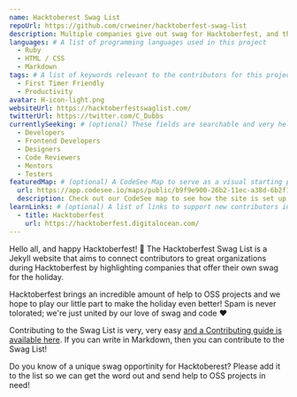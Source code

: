 ```yaml
---
name: Hacktoberest Swag List
repoUrl: https://github.com/crweiner/hacktoberfest-swag-list
description: Multiple companies give out swag for Hacktoberfest, and this repo tries to list them all.
languages: # A list of programming languages used in this project
  - Ruby
  - HTML / CSS
  - Markdown
tags: # A list of keywords relevant to the contributors for this project
  - First Timer Friendly
  - Productivity
avatar: H-icon-light.png
websiteUrl: https://hacktoberfestswaglist.com/
twitterUrl: https://twitter.com/C_Dubbs
currentlySeeking: # (optional) These fields are searchable and very helpful for contributors to match well with your project
  - Developers
  - Frontend Developers
  - Designers
  - Code Reviewers
  - Mentors
  - Testers
featuredMap: # (optional) A CodeSee Map to serve as a visual starting point for contributors
  url: https://app.codesee.io/maps/public/b9f9e900-26b2-11ec-a38d-6b2f104ddfe3
  description: Check out our CodeSee map to see how the site is set up!
learnLinks: # (optional) A list of links to support new contributors in learning about your project and tech stack and culture / community
  - title: Hacktoberfest
    url: https://hacktoberfest.digitalocean.com/
---
```


<!-- Divide your content into sections using our handy shortcodes. Each section is optional -->

<Overview>

Hello all, and happy Hacktoberfest! :wave: The Hacktoberfest Swag List is a Jekyll website that aims to connect contributors to great organizations during Hacktoberfest by highlighting companies that offer their own swag for the holiday.

Hacktoberfest brings an incredible amount of help to OSS projects and we hope to play our little part to make the holiday even better! Spam is never tolorated; we're just united by our love of swag and code :heart:

</Overview>

<Contributing>

Contributing to the Swag List is very, very easy [and a Contributing guide is available here](https://hacktoberfestswaglist.com/contributing). If you can write in Markdown, then you can contribute to the Swag List!

Do you know of a unique swag opportinity for Hacktoberest? Please add it to the list so we can get the word out and send help to OSS projects in need!

</Contributing>
